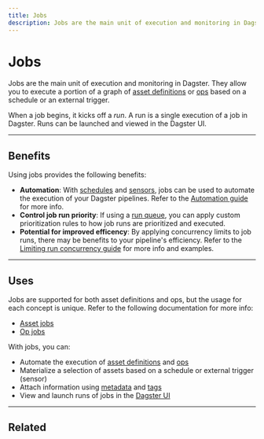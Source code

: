 ```yaml
---
title: Jobs
description: Jobs are the main unit of execution and monitoring in Dagster.
---
```


# Jobs

Jobs are the main unit of execution and monitoring in Dagster. They allow you to execute a portion of a graph of [asset definitions](/concepts/assets/software-defined-assets) or [ops](/concepts/ops-jobs-graphs/ops) based on a schedule or an external trigger.

When a job begins, it kicks off a _run_. A run is a single execution of a job in Dagster. Runs can be launched and viewed in the Dagster UI.

---

## Benefits

Using jobs provides the following benefits:

- **Automation**: With [schedules](/concepts/automation/schedules) and [sensors](/concepts/partitions-schedules-sensors/sensors), jobs can be used to automate the execution of your Dagster pipelines. Refer to the [Automation guide](/concepts/automation) for more info.
- **Control job run priority**: If using a [run queue](/deployment/run-coordinator), you can apply custom prioritization rules to how job runs are prioritized and executed.
- **Potential for improved efficency**: By applying concurrency limits to job runs, there may be benefits to your pipeline's efficiency. Refer to the [Limiting run concurrency guide](/guides/limiting-concurrency-in-data-pipelines) for more info and examples.

---

## Uses

Jobs are supported for both asset definitions and ops, but the usage for each concept is unique. Refer to the following documentation for more info:

- [Asset jobs](/concepts/assets/asset-jobs)
- [Op jobs](/concepts/ops-jobs-graphs/op-jobs)

With jobs, you can:

- Automate the execution of [asset definitions](/concepts/assets/software-defined-assets) and [ops](/concepts/ops-jobs-graphs/ops)
- Materialize a selection of assets based on a schedule or external trigger (sensor)
- Attach information using [metadata](/concepts/metadata-tags) and [tags](/concepts/metadata-tags/tags)
- View and launch runs of jobs in the [Dagster UI](/concepts/webserver/ui)

---

## Related

<ArticleList>
  <ArticleListItem
    title="Job execution"
    href="/concepts/ops-jobs-graphs/job-execution"
  ></ArticleListItem>
  <ArticleListItem
    title="Op job metadata"
    href="/concepts/metadata-tags/op-job-metadata"
  ></ArticleListItem>
  <ArticleListItem
    title="Tags"
    href="/concepts/metadata-tags/tags"
  ></ArticleListItem>
  <ArticleListItem
    title="Re-executing failed jobs"
    href="/guides/dagster/re-execution"
  ></ArticleListItem>
  <ArticleListItem
    title="Customizing run queue priority"
    href="/guides/customizing-run-queue-priority"
  ></ArticleListItem>
  <ArticleListItem
    title="Limiting run concurrency"
    href="/guides/limiting-run-concurrency-in-data-pipelines"
  ></ArticleListItem>
</ArticleList>
